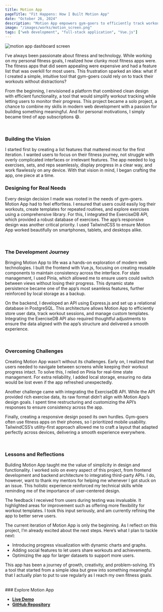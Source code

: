 ```yaml
---
title: Motion App
pageTitle: "Fit Happens: How I Built Motion App"
date: "October 26, 2024"
description: "Motion App empowers gym-goers to efficiently track workouts and monitor progress. Built with modern web technologies, it combines responsive design and functionality to support users on their fitness journey."
image: "/images/works/motion_screen.png"
tags: ["web development", "full-stack application", "Vue.js"]
---
```


![motion app dashboard screen](/images/works/motion_screen.png)

I’ve always been passionate about fitness and technology. While working on my personal fitness goals, I realized how clunky most fitness apps were. The fitness apps that did seem appealing were expensive and had a feature list that was overkill for most users. This frustration sparked an idea: what if I created a simple, intuitive tool that gym-goers could rely on to track their workouts without distractions?

From the beginning, I envisioned a platform that combined clean design with efficient functionality, a tool that would simplify workout tracking while letting users to monitor their progress. This project became a solo project, a chance to combine my skills in modern web development with a passion for building something meaningful. And for personal motivations, I simply became tired of app subscriptions 😄.

<br />

### Building the Vision

I started first by creating a list features that mattered most for the first iteration. I wanted users to focus on their fitness journey, not struggle with overly complicated interfaces or irrelevant features. The app needed to log exercises, sets, and reps seamlessly, display progress in a clear way, and work flawlessly on any device. With that vision in mind, I began crafting the app, one piece at a time.

### Designing for Real Needs

Every design decision I made was rooted in the needs of gym-goers. Motion App had to feel effortless. I ensured that users could easily log their workouts, create templates for repeated routines, and explore exercises using a comprehensive library. For this, I integrated the ExerciseDB API, which provided a robust database of exercises. The app’s responsive design was another critical priority. I used TailwindCSS to ensure Motion App worked beautifully on smartphones, tablets, and desktops alike.

<br />

### The Development Journey

Bringing Motion App to life was a hands-on exploration of modern web technologies. I built the frontend with Vue.js, focusing on creating reusable components to maintain consistency across the interface. For state management, I used Pinia, which allowed me to ensure users could switch between views without losing their progress. This dynamic state persistence became one of the app’s most seamless features, further reinforced by local storage as a backup.

On the backend, I developed an API using Express.js and set up a relational database in PostgreSQL. This architecture allows Motion App to efficiently store user data, track workout sessions, and manage custom templates. Integrating the ExerciseDB API also required thoughtful adjustments to ensure the data aligned with the app’s structure and delivered a smooth experience.

<br />

### Overcoming Challenges

Creating Motion App wasn’t without its challenges. Early on, I realized that users needed to navigate between screens while keeping their workout progress intact. To solve this, I relied on Pinia for real-time state management. For extra reliability, I added local storage, ensuring no data would be lost even if the app refreshed unexpectedly.

Another challenge came with integrating the ExerciseDB API. While the API provided rich exercise data, its raw format didn’t align with Motion App’s design goals. I spent time restructuring and customizing the API’s responses to ensure consistency across the app.

Finally, creating a responsive design posed its own hurdles. Gym-goers often use fitness apps on their phones, so I prioritized mobile usability. TailwindCSS’s utility-first approach allowed me to craft a layout that adapted perfectly across devices, delivering a smooth experience everywhere.

<br />

### Lessons and Reflections

Building Motion App taught me the value of simplicity in design and functionality. I worked solo on every aspect of this project, from frontend development and backend architecture to integrating third-party APIs. I do, however, want to thank my mentors for helping me whenever I got stuck on an issue. This holistic experience reinforced my technical skills while reminding me of the importance of user-centered design.

The feedback I received from users during testing was invaluable. It highlighted areas for improvement such as offering more flexibility for workout templates. I took this input seriously, and am currently refining the app to better serve users.

The current iteration of Motion App is only the beginning. As I reflect on this project, I’m already excited about the next steps. Here’s what I plan to tackle next:

- Introducing progress visualization with dynamic charts and graphs.
- Adding social features to let users share workouts and achievements.
- Optimizing the app for larger datasets to support more users.

This app has been a journey of growth, creativity, and problem-solving. It’s a tool that started from a simple idea but grew into something meaningful that I actually plan to put to use regularly as I reach my own fitness goals.

<br />
### Explore Motion App
<br />

- **[Live Demo](https://motion-fitness-app.vercel.app/)**
- **[GitHub Repository](https://github.com/uxchar/motion-fitness-app)**

